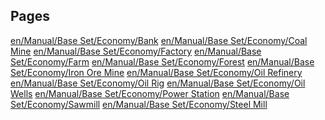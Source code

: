 
== Pages ==
[[en/Manual/Base Set/Economy/Bank]]
[[en/Manual/Base Set/Economy/Coal Mine]]
[[en/Manual/Base Set/Economy/Factory]]
[[en/Manual/Base Set/Economy/Farm]]
[[en/Manual/Base Set/Economy/Forest]]
[[en/Manual/Base Set/Economy/Iron Ore Mine]]
[[en/Manual/Base Set/Economy/Oil Refinery]]
[[en/Manual/Base Set/Economy/Oil Rig]]
[[en/Manual/Base Set/Economy/Oil Wells]]
[[en/Manual/Base Set/Economy/Power Station]]
[[en/Manual/Base Set/Economy/Sawmill]]
[[en/Manual/Base Set/Economy/Steel Mill]]
